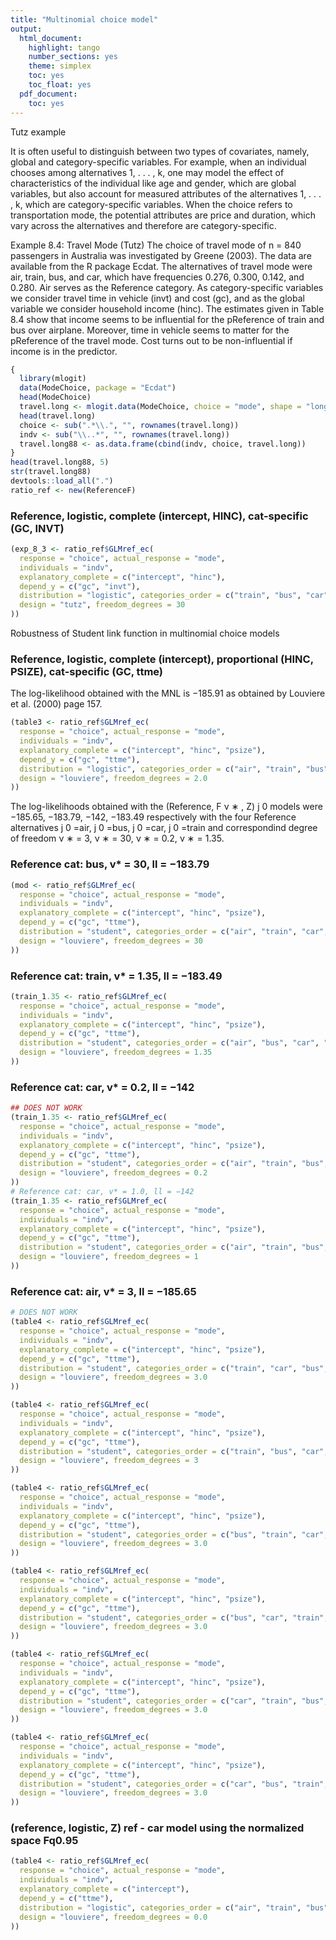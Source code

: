 ```yaml
---
title: "Multinomial choice model"
output:
  html_document:
    highlight: tango
    number_sections: yes
    theme: simplex
    toc: yes
    toc_float: yes
  pdf_document:
    toc: yes
---
```



Tutz example

It is often useful to distinguish between two types of covariates, namely, global and category-specific variables. For example, when an individual chooses among alternatives 1, . . . , k, one may model the effect of characteristics of the individual like age and gender, which are global variables, but also account for measured attributes of the alternatives 1, . . . , k, which are category-specific variables. When the choice refers to transportation mode, the potential attributes are price and duration, which vary across the alternatives and therefore are category-specific.

Example 8.4: Travel Mode (Tutz)
The choice of travel mode of n = 840 passengers in Australia was investigated by Greene (2003). The data are available from the R package Ecdat. The alternatives of travel mode were air, train, bus, and car, which have frequencies 0.276, 0.300, 0.142, and 0.280. Air serves as the Reference category. As category-specific variables we consider travel time in vehicle (invt) and cost (gc), and as the global variable we consider household income (hinc). The estimates given in Table 8.4 show that income seems to be
influential for the pReference of train and bus over airplane. Moreover, time in vehicle seems to matter for the pReference of the travel mode. Cost turns out to be non-influential if income is in the predictor.

```r
{
  library(mlogit)
  data(ModeChoice, package = "Ecdat")
  head(ModeChoice)
  travel.long <- mlogit.data(ModeChoice, choice = "mode", shape = "long", alt.levels = c("air", "train", "bus", "car"))
  head(travel.long)
  choice <- sub(".*\\.", "", rownames(travel.long))
  indv <- sub("\\..*", "", rownames(travel.long))
  travel.long88 <- as.data.frame(cbind(indv, choice, travel.long))
}
head(travel.long88, 5)
str(travel.long88)
devtools::load_all(".")
ratio_ref <- new(ReferenceF)
```


### Reference, logistic, complete (intercept, HINC), cat-specific (GC, INVT)
```r
(exp_8_3 <- ratio_ref$GLMref_ec(
  response = "choice", actual_response = "mode",
  individuals = "indv",
  explanatory_complete = c("intercept", "hinc"),
  depend_y = c("gc", "invt"),
  distribution = "logistic", categories_order = c("train", "bus", "car", "air"), dataframe = travel.long88,
  design = "tutz", freedom_degrees = 30
))
```

Robustness of Student link function in multinomial choice models

### Reference, logistic, complete (intercept), proportional (HINC, PSIZE), cat-specific (GC, ttme)

The log-likelihood obtained with the MNL is −185.91 as obtained by Louviere et al. (2000) page 157.

```r
(table3 <- ratio_ref$GLMref_ec(
  response = "choice", actual_response = "mode",
  individuals = "indv",
  explanatory_complete = c("intercept", "hinc", "psize"),
  depend_y = c("gc", "ttme"),
  distribution = "logistic", categories_order = c("air", "train", "bus", "car"), dataframe = travel.long88,
  design = "louviere", freedom_degrees = 2.0
))
```


The log-likelihoods obtained with the (Reference, F ν ∗ , Z) j 0 models were −185.65, −183.79, −142, −183.49 respectively with the four Reference alternatives j 0 =air, j 0 =bus, j 0 =car, j 0 =train and correspondind degree of freedom ν ∗ = 3, ν ∗ = 30, ν ∗ = 0.2, ν ∗ = 1.35.

###  Reference cat: bus, v* = 30, ll = −183.79
```r
(mod <- ratio_ref$GLMref_ec(
  response = "choice", actual_response = "mode",
  individuals = "indv",
  explanatory_complete = c("intercept", "hinc", "psize"),
  depend_y = c("gc", "ttme"),
  distribution = "student", categories_order = c("air", "train", "car", "bus"), dataframe = travel.long88,
  design = "louviere", freedom_degrees = 30
))
```

###  Reference cat: train, v* = 1.35, ll = −183.49
```r
(train_1.35 <- ratio_ref$GLMref_ec(
  response = "choice", actual_response = "mode",
  individuals = "indv",
  explanatory_complete = c("intercept", "hinc", "psize"),
  depend_y = c("gc", "ttme"),
  distribution = "student", categories_order = c("air", "bus", "car", "train"), dataframe = travel.long88,
  design = "louviere", freedom_degrees = 1.35
))
```


###  Reference cat: car, v* = 0.2, ll = −142
```r
## DOES NOT WORK
(train_1.35 <- ratio_ref$GLMref_ec(
  response = "choice", actual_response = "mode",
  individuals = "indv",
  explanatory_complete = c("intercept", "hinc", "psize"),
  depend_y = c("gc", "ttme"),
  distribution = "student", categories_order = c("air", "train", "bus", "car"), dataframe = travel.long88,
  design = "louviere", freedom_degrees = 0.2
))
# Reference cat: car, v* = 1.0, ll = −142
(train_1.35 <- ratio_ref$GLMref_ec(
  response = "choice", actual_response = "mode",
  individuals = "indv",
  explanatory_complete = c("intercept", "hinc", "psize"),
  depend_y = c("gc", "ttme"),
  distribution = "student", categories_order = c("air", "train", "bus", "car"), dataframe = travel.long88,
  design = "louviere", freedom_degrees = 1
))
```


###  Reference cat: air, v* = 3, ll = −185.65
```r
# DOES NOT WORK
(table4 <- ratio_ref$GLMref_ec(
  response = "choice", actual_response = "mode",
  individuals = "indv",
  explanatory_complete = c("intercept", "hinc", "psize"),
  depend_y = c("gc", "ttme"),
  distribution = "student", categories_order = c("train", "car", "bus", "air"), dataframe = travel.long88,
  design = "louviere", freedom_degrees = 3.0
))

(table4 <- ratio_ref$GLMref_ec(
  response = "choice", actual_response = "mode",
  individuals = "indv",
  explanatory_complete = c("intercept", "hinc", "psize"),
  depend_y = c("gc", "ttme"),
  distribution = "student", categories_order = c("train", "bus", "car", "air"), dataframe = travel.long88,
  design = "louviere", freedom_degrees = 3
))

(table4 <- ratio_ref$GLMref_ec(
  response = "choice", actual_response = "mode",
  individuals = "indv",
  explanatory_complete = c("intercept", "hinc", "psize"),
  depend_y = c("gc", "ttme"),
  distribution = "student", categories_order = c("bus", "train", "car", "air"), dataframe = travel.long88,
  design = "louviere", freedom_degrees = 3.0
))

(table4 <- ratio_ref$GLMref_ec(
  response = "choice", actual_response = "mode",
  individuals = "indv",
  explanatory_complete = c("intercept", "hinc", "psize"),
  depend_y = c("gc", "ttme"),
  distribution = "student", categories_order = c("bus", "car", "train", "air"), dataframe = travel.long88,
  design = "louviere", freedom_degrees = 3.0
))

(table4 <- ratio_ref$GLMref_ec(
  response = "choice", actual_response = "mode",
  individuals = "indv",
  explanatory_complete = c("intercept", "hinc", "psize"),
  depend_y = c("gc", "ttme"),
  distribution = "student", categories_order = c("car", "train", "bus", "air"), dataframe = travel.long88,
  design = "louviere", freedom_degrees = 3.0
))

(table4 <- ratio_ref$GLMref_ec(
  response = "choice", actual_response = "mode",
  individuals = "indv",
  explanatory_complete = c("intercept", "hinc", "psize"),
  depend_y = c("gc", "ttme"),
  distribution = "student", categories_order = c("car", "bus", "train", "air"), dataframe = travel.long88,
  design = "louviere", freedom_degrees = 3.0
))
```

### (reference, logistic, Z) ref - car model using the normalized space Fq0.95


```r
(table4 <- ratio_ref$GLMref_ec(
  response = "choice", actual_response = "mode",
  individuals = "indv",
  explanatory_complete = c("intercept"),
  depend_y = c("ttme"),
  distribution = "logistic", categories_order = c("air", "train", "bus", "car"), dataframe = travel.long88,
  design = "louviere", freedom_degrees = 0.0
))
```


